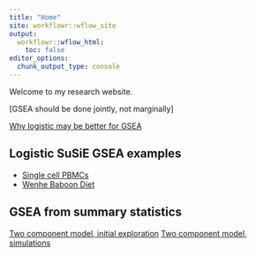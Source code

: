 ```yaml
---
title: "Home"
site: workflowr::wflow_site
output:
  workflowr::wflow_html:
    toc: false
editor_options:
  chunk_output_type: console
---
```


Welcome to my research website.

[GSEA should be done jointly, not marginally]

[Why logistic may be better for GSEA](linear_v_logistic_start.html)

## Logistic SuSiE GSEA examples
* [Single cell PBMCs](single_cell_pbmc.html)
* [Wenhe Baboon Diet](baboon_diet.html)

## GSEA from summary statistics
[Two component model, initial exploration](summary_stat_gsea_exploration.html)
[Two component model, simulations](summary_stat_gsea_sim.html)

<!-- [Two component model, multiple regression]() -->

